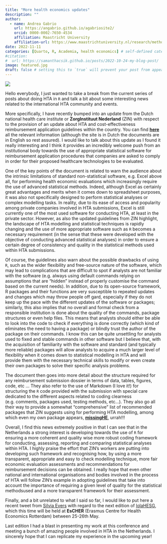 ```yaml
---
title: "More health economics updates"
description: ""
author:
  - name: Andrea Gabrio
    url: https://angabrio.github.io/agabriosite2/
    orcid: 0000-0002-7650-4534
    affiliation: Maastricht University
    affiliation-url: https://www.maastrichtuniversity.nl/research/methodology-and-statistics
date: 2022-11-11
categories: [Quarto, R, Academia, health economics] # self-defined categories
#citation: 
#  url: https://samanthacsik.github.io/posts/2022-10-24-my-blog-post/ 
image: featured.jpg
draft: false # setting this to `true` will prevent your post from appearing on your listing page until you're ready!
---
```


![](featured.jpg){fig-align="center"}

Hello everybody, I just wanted to take a break from the current series of posts about doing HTA in `R` and talk a bit about some interesting news related to the international HTA community and events. 

More specifically, I have recently bumped into an update from the Dutch national health care institute or **ZorgInstituut Nederland** (ZIN) with respect to the provision of an update about HTA and cost-effectiveness reimbursement application guidelines within the country. You can find [**here**](https://www.zorginstituutnederland.nl/publicaties/publicatie/2022/10/04/richtlijn-kosteneffectiviteitsmodellen-in-r)
all the relevant information (although the site is in Dutch the documents are in English so rest assured). I would like to talk about this update as I found it really interesting and I think it provides an incredibly welcome push from an institutional body towards the use of appropriate statistical software for reimbursement application procedures that companies are asked to comply in order for their proposed healthcare technologies to be evaluated.   

One of the key points of the document is related to warn the audience about the intrinsic limitations of standard non-statistical software, e.g. Excel above all, for performing health economic evaluations which increasingly require the use of advanced statistical methods. Indeed, although Excel as certainly great advantages and merits when it comes down to spreadsheet purposes, it was also not specifically designed to perform statistical analyses or complex modelling tasks. In reality, due to its ease of access and popularity among private companies involved in HTA submissions, Excel is still currently one of the most used software for conducting HTA, at least in the private sector. However, as also the updated guidelines from ZIN highlight, the landscape of HTA modelling and statistical techniques is rapidly changing and the use of more appropriate software such as `R` becomes a necessary requirement (in the sense that these were developed with the objective of conducting advanced statistical analyses) in order to ensure a certain degree of consistency and quality in the statistical methods used within HTA submissions.

Of course, the guidelines also warn about the possible drawbacks of using `R`, such as the wider flexibility and free-source nature of the software, which may lead to complications that are difficult to spot if analysts are not familiar with the software (e.g. always using default commands relying on assumptions that are "hidden" instead of properly customise the command based on the current needs). In addition, due to its open-source framework, R packages and their functions are very susceptible to repeated updates and changes which may throw people off gard, especially if they do not keep up the pace with the different updates of the software or packages; similarly, this also implies that no overall and formal check from a responsible institution is done about the quality of the commands, package structures or even help files. This means that analysts should either be able to look into the code to check if everything is done correctly (which kind of eliminates the need to having a package) or blindly trust the author of the package on their commands. I know this can be quite unsettling for analysts used to fixed and stable commands in other software but I believe that, with the acquisition of familiarity with the software and standard (and typically more reliable) packages will allow analysts to acquire a much larger level of flexibility when it comes down to statistical modelling in HTA and will provide them with the necessary technical skills to modify or even create their own packages to solve their specific analysis problems.   

The document then goes into more detail about the structure required for any reimbursement submission dossier in terms of data, tables, figures, code, etc ... They also refer to the use of Markdown (I love it!) for structuring the `R` code provided with the submission with special care dedicated to the different aspects related to coding clearness (e.g. comments, packages used, testing methods, etc...). They also go all their way to provide a somewhat "comprehensive" list of recommended packages that ZIN suggests using for performing HTA modelling, among which even my own package appears, [**missingHE**](https://cran.r-project.org/web/packages/missingHE/index.html), urrah!!!

Overall, I find this news extremely positive in that I can see that in the Netherlands a strong interest is developing towards the use of `R` for ensuring a more coherent and quality wise more robust coding framework for conducting, assessing, reporting and comparing statistical analyses within HTA. I highly praise the effort that ZIN's workers are putting into developing such framework and recognising how, by using a more transparent, appropriate and easy to check modelling technique, more fair economic evaluation assessments and recommendations for reimbursement decisions can be obtained. I really hope that even other national and international organisations and bodies involved in the process of HTA will follow ZIN's example in adopting guidelines that take into account the importance of requiring a given level of quality for the statistical methodsused and a more transparent framework for their assessment.

Finally, and a bit unrelated to what I said so far, I would like to put here a recent tweet from [Silvia Evers](https://www.maastrichtuniversity.nl/nl/s.evers) with regard to the next edition of [lolaHESG](https://www.eur.nl/en/events/lolahesg-2023-05-25), which 
this time will be held at **EsCHER** (Erasmus Centre for Health Economics Rotterdam) between 25-26th May.  

Last edition I had a blast in presenting my work at this conference and meeting a bunch of amazing people involved in HTA in the Netherlands. I sincerely hope that I can replicate my experience in the upcoming year!


